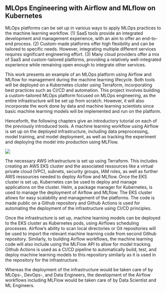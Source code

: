 ## MLOps Engineering with Airflow and MLflow on Kubernetes

MLOps platforms can be set up in various ways to apply MLOps practices to the machine learning workflow.
(1) SaaS tools provide an integrated development and management experience, with an aim to offer an end-to-end process. (2) Custom-made platforms offer high flexibility and can be tailored to specific needs. However, integrating multiple different services requires significant engineering effort. (3) Many cloud providers offer a mix of SaaS and custom-tailored platforms, providing a relatively well-integrated experience while remaining open enough to integrate other services.

This work presents an example of an MLOps platform using Airflow and MLflow for management during the machine learning lifecycle. Both tools will be deployed on a Kubernetes cluster using Terraform, incorporating best practices such as CI/CD and automation. This project involves building a custom-tailored MLOps platform focused on MLOps engineering, as the entire infrastructure will be set up from scratch. However, it will also incorporate the work done by data and machine learning scientists since basic machine learning models will be implemented and run on the platform.

Henceforth, the following chapters give an introductory tutorial on each of the previously introduced tools. A machine learning workflow using Airflow is set up on the deployed infrastructure, including data preprocessing, model training, and model deployment, as well as tracking the experiment and deploying the model into production using MLFlow. 

![](images/01-Introduction/airflow-on-eks-basic.drawio.svg)

The necessary AWS infrastructure is set up using Terraform. This includes creating an AWS EKS cluster and the associated ressources like a virtual private cloud (VPC), subnets, security groups, IAM roles, as well as further AWS ressources needed to deploy Airflow and MLflow.
Once the EKS cluster is set up, Kubernetes can be used to deploy and manage applications on the cluster. Helm, a package manager for Kubernetes, is used to manage the deployment of Airflow and MLflow. The EKS cluster allows for easy scalability and management of the platforms. The code is made public on a Github repository and Github Actions is used for automating the deployment of the infrastructure using CI/CD principles. 

Once the infrastructure is set up, machine learning models can be deployed to the EKS cluster as Kubernetes pods, using Airflows scheduling processes. Airflow's ability to scan local directories or Git repositories will be used to import the relevant machine learning code from second Github repository.
Similarly, to building Airflow workflows, the machine learning code will also include using the MLFlow API to allow for model tracking. Github Actions is used as a CI/CD pipeline to automatically build, test, and deploy machine learning models to this repository similarly as it is used in the repository for the infrastructure. 

<!---
Monitoring and logging would be achieved using CloudWatch to monitor the health and performance of the EKS cluster and its components, such as worker nodes, Kubernetes pods, etc and ELK stack or similar for logging of the system and applications. Networking would be handled by AWS Elastic Load Balancing service or Ingress controller to route traffic to the correct service/pod in the cluster.
-->

Whereas the deployment of the infrastructure would be taken care of by MLOps-, DevOps-, and Data Engineers, the development of the Airflow workflows including MLFlow would be taken care of by Data Scientist and ML Engineers.